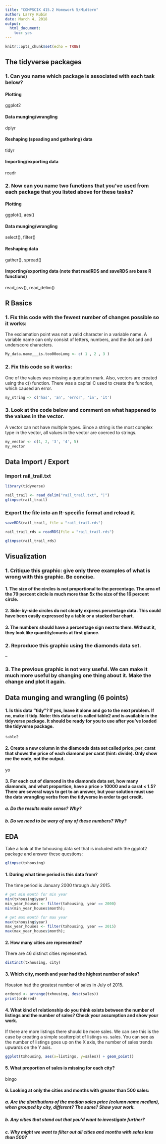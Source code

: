 ```yaml
---
title: "COMPSCIX 415.2 Homework 5/Midterm"
author: Larry Kubin
date: March 4, 2018
output: 
  html_document: 
    toc: yes
---
```


```r
knitr::opts_chunk$set(echo = TRUE)
```

## The tidyverse packages

### 1. Can you name which package is associated with each task below?

#### Plotting

ggplot2

#### Data munging/wrangling

dplyr

#### Reshaping (speading and gathering) data

tidyr

#### Importing/exporting data

readr

### 2. Now can you name two functions that you’ve used from each package that you listed above for these tasks?

#### Plotting

ggplot(), aes()

#### Data munging/wrangling

select(), filter()

#### Reshaping data

gather(), spread()

#### Importing/exporting data (note that readRDS and saveRDS are base R functions)

read_csv(), read_delim()

## R Basics

### 1. Fix this code with the fewest number of changes possible so it works:

The exclamation point was not a valid character in a variable name. A variable name can only consist of letters, numbers, and the dot and and underscore characters.

```r
My_data.name___is.too00ooLong <- c( 1 , 2 , 3 )
```

### 2. Fix this code so it works:

One of the values was missing a quotation mark. Also, vectors are created using the c() function. There was a capital C used to create the function, which caused an error.

```r
my_string <- c('has', 'an', 'error', 'in', 'it')
```

### 3. Look at the code below and comment on what happened to the values in the vector.

A vector can not have multiple types. Since a string is the most complex type in the vector, all values in the vector are coerced to strings.

```r
my_vector <- c(1, 2, '3', '4', 5)
my_vector
```

## Data Import / Export

### Import rail_trail.txt

```r
library(tidyverse)

rail_trail <- read_delim("rail_trail.txt", "|")
glimpse(rail_trail)
```


### Export the file into an R-specific format and reload it.

```r
saveRDS(rail_trail, file = "rail_trail.rds")

rail_trail_rds = readRDS(file = "rail_trail.rds")

glimpse(rail_trail_rds)
```

## Visualization

### 1. Critique this graphic: give only three examples of what is wrong with this graphic. Be concise.

#### 1. The size of the circles is not proportional to the percentage. The area of the 79 percent circle is much more than 5x the size of the 16 percent circle.

#### 2. Side-by-side circles do not clearly express percentage data. This could have been easily expressed by a table or a stacked bar chart.

#### 3. The numbers should have a percentage sign next to them. Without it, they look like quantity/counts at first glance.

### 2. Reproduce this graphic using the diamonds data set.

--

### 3. The previous graphic is not very useful. We can make it much more useful by changing one thing about it. Make the change and plot it again.



## Data munging and wrangling (6 points)

#### 1. Is this data “tidy”? If yes, leave it alone and go to the next problem. If no, make it tidy. Note: this data set is called table2 and is available in the tidyverse package. It should be ready for you to use after you’ve loaded the tidyverse package.

```r
table2
```

#### 2. Create a new column in the diamonds data set called price_per_carat that shows the price of each diamond per carat (hint: divide). Only show me the code, not the output.

yo

#### 3. For each cut of diamond in the diamonds data set, how many diamonds, and what proportion, have a price > 10000 and a carat < 1.5? There are several ways to get to an answer, but your solution must use the data wrangling verbs from the tidyverse in order to get credit.

##### a. Do the results make sense? Why?


##### b. Do we need to be wary of any of these numbers? Why?

## EDA

Take a look at the txhousing data set that is included with the ggplot2 package and answer these questions:

```r
glimpse(txhousing)
```

#### 1. During what time period is this data from?

The time period is January 2000 through July 2015.

```r
# get min month for min year
min(txhousing$year)
min_year_houses <- filter(txhousing, year == 2000)
min(min_year_houses$month);

# get max month for max year
max(txhousing$year)
max_year_houses <- filter(txhousing, year == 2015)
max(max_year_houses$month);
```

#### 2. How many cities are represented?

There are 46 distinct cities represented.

```r
distinct(txhousing, city)
```

#### 3. Which city, month and year had the highest number of sales?

Houston had the greatest number of sales in July of 2015.

```r
ordered <- arrange(txhousing, desc(sales))
print(ordered)
```

#### 4. What kind of relationship do you think exists between the number of listings and the number of sales? Check your assumption and show your work.

If there are more listings there should be more sales. We can see this is the case by creating a simple scatterplot of listings vs. sales. You can see as the number of listings goes up on the X axis, the number of sales trends upwards on the Y axis.


```r
ggplot(txhousing, aes(x=listings, y=sales)) + geom_point()
```

#### 5. What proportion of sales is missing for each city?

bingo

#### 6. Looking at only the cities and months with greater than 500 sales:

##### a. Are the distributions of the median sales price (column name median), when grouped by city, different? The same? Show your work.

##### b. Any cities that stand out that you’d want to investigate further?

##### c. Why might we want to filter out all cities and months with sales less than 500?